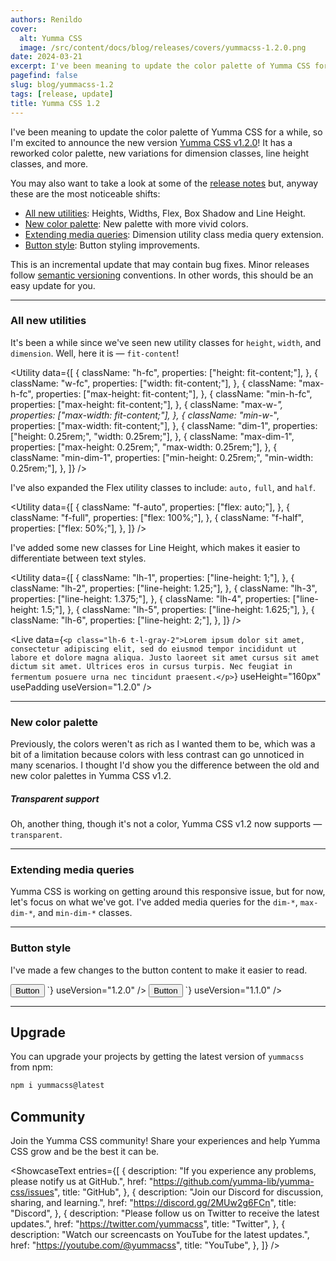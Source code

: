 ```yaml
---
authors: Renildo
cover:
  alt: Yumma CSS
  image: /src/content/docs/blog/releases/covers/yummacss-1.2.0.png
date: 2024-03-21
excerpt: I've been meaning to update the color palette of Yumma CSS for a while, so I'm excited to announce the new version [Yumma CSS v1.2.0](https://github.com/yumma-lib/yumma-css/releases/tag/v1.2.0)! It has a reworked color palette, new variations for dimension classes, line height classes, and more.
pagefind: false
slug: blog/yummacss-1.2
tags: [release, update]
title: Yumma CSS 1.2
---
```


I've been meaning to update the color palette of Yumma CSS for a while, so I'm excited to announce the new version [Yumma CSS v1.2.0](https://github.com/yumma-lib/yumma-css/releases/tag/v1.2.0)! It has a reworked color palette, new variations for dimension classes, line height classes, and more.

You may also want to take a look at some of the [release notes](https://github.com/yumma-lib/yumma-css/releases/tag/v1.2.0) but, anyway these are the most noticeable shifts:

- [All new utilities](#all-new-utilities): Heights, Widths, Flex, Box Shadow and Line Height.
- [New color palette](#new-color-palette): New palette with more vivid colors.
- [Extending media queries](#extending-media-queries): Dimension utility class media query extension.
- [Button style](#button-style): Button styling improvements.

This is an incremental update that may contain bug fixes. Minor releases follow [semantic versioning](https://docs.npmjs.com/about-semantic-versioning) conventions. In other words, this should be an easy update for you.

---

### All new utilities

It's been a while since we've seen new utility classes for `height`, `width`, and `dimension`. Well, here it is — `fit-content`!

<Utility
  data={[
    {
      className: "h-fc",
      properties: ["height: fit-content;"],
    },
    {
      className: "w-fc",
      properties: ["width: fit-content;"],
    },
    {
      className: "max-h-fc",
      properties: ["max-height: fit-content;"],
    },
    {
      className: "min-h-fc",
      properties: ["max-height: fit-content;"],
    },
    {
      className: "max-w-*",
      properties: ["max-width: fit-content;"],
    },
    {
      className: "min-w-*",
      properties: ["max-width: fit-content;"],
    },
    {
      className: "dim-1",
      properties: ["height: 0.25rem;", "width: 0.25rem;"],
    },
    {
      className: "max-dim-1",
      properties: ["max-height: 0.25rem;", "max-width: 0.25rem;"],
    },
    {
      className: "min-dim-1",
      properties: ["min-height: 0.25rem;", "min-width: 0.25rem;"],
    },
  ]}
/>

I've also expanded the Flex utility classes to include: `auto,` `full`, and `half`.

<Utility
  data={[
    {
      className: "f-auto",
      properties: ["flex: auto;"],
    },
    {
      className: "f-full",
      properties: ["flex: 100%;"],
    },
    {
      className: "f-half",
      properties: ["flex: 50%;"],
    },
  ]}
/>

I've added some new classes for Line Height, which makes it easier to differentiate between text styles.

<Utility
  data={[
    {
      className: "lh-1",
      properties: ["line-height: 1;"],
    },
    {
      className: "lh-2",
      properties: ["line-height: 1.25;"],
    },
    {
      className: "lh-3",
      properties: ["line-height: 1.375;"],
    },
    {
      className: "lh-4",
      properties: ["line-height: 1.5;"],
    },
    {
      className: "lh-5",
      properties: ["line-height: 1.625;"],
    },
    {
      className: "lh-6",
      properties: ["line-height: 2;"],
    },
  ]}
/>

<Live
  data={`<p class="lh-6 t-l-gray-2">Lorem ipsum dolor sit amet, consectetur adipiscing elit, sed do eiusmod tempor incididunt ut labore et dolore magna aliqua. Justo laoreet sit amet cursus sit amet dictum sit amet. Ultrices eros in cursus turpis. Nec feugiat in fermentum posuere urna nec tincidunt praesent.</p>`}
  useHeight="160px"
  usePadding
  useVersion="1.2.0"
/>

---

### New color palette

Previously, the colors weren't as rich as I wanted them to be, which was a bit of a limitation because colors with less contrast can go unnoticed in many scenarios. I thought I'd show you the difference between the old and new color palettes in Yumma CSS v1.2.

<Tabs>
  <TabItem value="now" label="Now">
    <Palette
      data={[
        {
          name: "Blue",
          color: "#3575dd",
        },
        {
          name: "Indigo",
          color: "#595cd9",
        },
      ]}
    />
  </TabItem>
  <TabItem value="then" label="Then">
    <Palette
      data={[
        {
          name: "Blue",
          color: "#438cca",
        },
        {
          name: "Indigo",
          color: "#595cd9",
        },
      ]}
    />
  </TabItem>
</Tabs>

##### Transparent support

Oh, another thing, though it's not a color, Yumma CSS v1.2 now supports — `transparent`.

---

### Extending media queries

Yumma CSS is working on getting around this responsive issue, but for now, let's focus on what we've got. I've added media queries for the `dim-*`, `max-dim-*`, and `min-dim-*` classes.

---

### Button style

I've made a few changes to the button content to make it easier to read.

<Tabs>
  <TabItem value="now" label="Now">
    <Live
      data={`<div class="ins h-1/1">
          <button class="btn-pink t-white">Button</button>
        </div>
      `}
      useVersion="1.2.0"
    />
  </TabItem>
  <TabItem value="then" label="Then">
    <Live
      data={`<div class="ins h-1/1">
          <button class="btn-pink t-white">Button</button>
        </div>
      `}
      useVersion="1.1.0"
    />
  </TabItem>
</Tabs>

---

## Upgrade

You can upgrade your projects by getting the latest version of `yummacss` from npm:

```bash
npm i yummacss@latest
```

## Community

Join the Yumma CSS community! Share your experiences and help Yumma CSS grow and be the best it can be.

<ShowcaseText
  entries={[
    {
      description:
        "If you experience any problems, please notify us at GitHub.",
      href: "https://github.com/yumma-lib/yumma-css/issues",
      title: "GitHub",
    },
    {
      description: "Join our Discord for discussion, sharing, and learning.",
      href: "https://discord.gg/2MUw2g6FCn",
      title: "Discord",
    },
    {
      description: "Please follow us on Twitter to receive the latest updates.",
      href: "https://twitter.com/yummacss",
      title: "Twitter",
    },
    {
      description: "Watch our screencasts on YouTube for the latest updates.",
      href: "https://youtube.com/@yummacss",
      title: "YouTube",
    },
  ]}
/>
